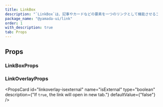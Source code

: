 ```yaml
---
title: LinkBox
description: "`LinkBox`は、記事やカードなどの要素を一つのリンクとして機能させるコンポーネントです。"
package_name: "@yamada-ui/link"
order: 1
with_description: true
tab: Props
---
```


## Props

### LinkBoxProps

### LinkOverlayProps

<PropsCard
  id="linkoverlay-isexternal"
  name="isExternal"
  type="boolean"
  description={"If `true`, the link will open in new tab."}
  defaultValue={"false"}
/>

